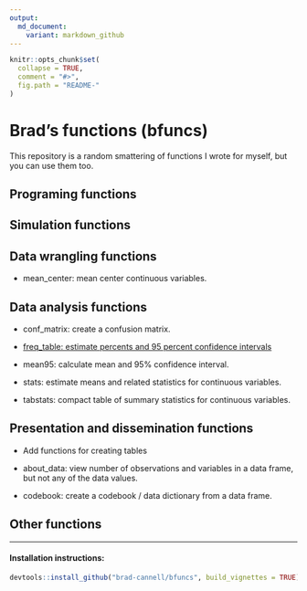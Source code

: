 ```yaml
---
output:
  md_document:
    variant: markdown_github
---
```


<!-- README.md is generated from README.Rmd. Please edit that file -->

```r
knitr::opts_chunk$set(
  collapse = TRUE,
  comment = "#>",
  fig.path = "README-"
)
```

# Brad's functions (bfuncs)

This repository is a random smattering of functions I wrote for myself, but you can use them too.

<!-- Need to make help vignettes and link to them below -->

## Programing functions

## Simulation functions

## Data wrangling functions

* mean_center: mean center continuous variables.

## Data analysis functions

* conf_matrix: create a confusion matrix.

* [freq_table: estimate percents and 95 percent confidence intervals](https://rawgit.com/brad-cannell/bfuncs/master/inst/doc/Frequency_Tables.html)

* mean95: calculate mean and 95% confidence interval.

* stats: estimate means and related statistics for continuous variables.

* tabstats: compact table of summary statistics for continuous variables.

## Presentation and dissemination functions

* Add functions for creating tables

* about_data: view number of observations and variables in a data frame, but not any of the data values.

* codebook: create a codebook / data dictionary from a data frame.

## Other functions

-------------------------------------------------------------------------------

#### Installation instructions:
```r
devtools::install_github("brad-cannell/bfuncs", build_vignettes = TRUE)
```



